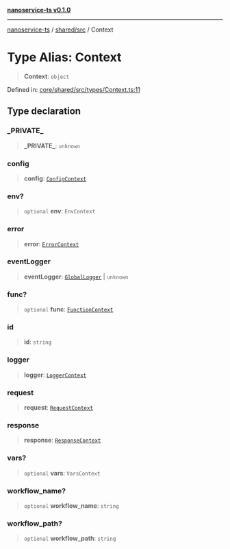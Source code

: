 [**nanoservice-ts v0.1.0**](/docs/ref/README)

***

[nanoservice-ts](/docs/ref/README) / [shared/src](/docs/ref/shared/src/README) / Context

# Type Alias: Context

> **Context**: `object`

Defined in: [core/shared/src/types/Context.ts:11](https://github.com/deskree-inc/nanoservice-ts/blob/ba7c322d2df8c8713881891584f33c6c7ed154ba/core/shared/src/types/Context.ts#L11)

## Type declaration

### \_PRIVATE\_

> **\_PRIVATE\_**: `unknown`

### config

> **config**: [`ConfigContext`](/docs/ref/shared/src/type-aliases/ConfigContext)

### env?

> `optional` **env**: `EnvContext`

### error

> **error**: [`ErrorContext`](/docs/ref/shared/src/type-aliases/ErrorContext)

### eventLogger

> **eventLogger**: [`GlobalLogger`](/docs/ref/shared/src/classes/GlobalLogger) \| `unknown`

### func?

> `optional` **func**: [`FunctionContext`](/docs/ref/shared/src/type-aliases/FunctionContext)

### id

> **id**: `string`

### logger

> **logger**: [`LoggerContext`](/docs/ref/shared/src/type-aliases/LoggerContext)

### request

> **request**: [`RequestContext`](/docs/ref/shared/src/type-aliases/RequestContext)

### response

> **response**: [`ResponseContext`](/docs/ref/shared/src/type-aliases/ResponseContext)

### vars?

> `optional` **vars**: `VarsContext`

### workflow\_name?

> `optional` **workflow\_name**: `string`

### workflow\_path?

> `optional` **workflow\_path**: `string`
